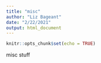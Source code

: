 ```yaml
---
title: "misc"
author: "Liz Bageant"
date: "2/22/2021"
output: html_document
---
```



```r
knitr::opts_chunk$set(echo = TRUE)
```

misc stuff